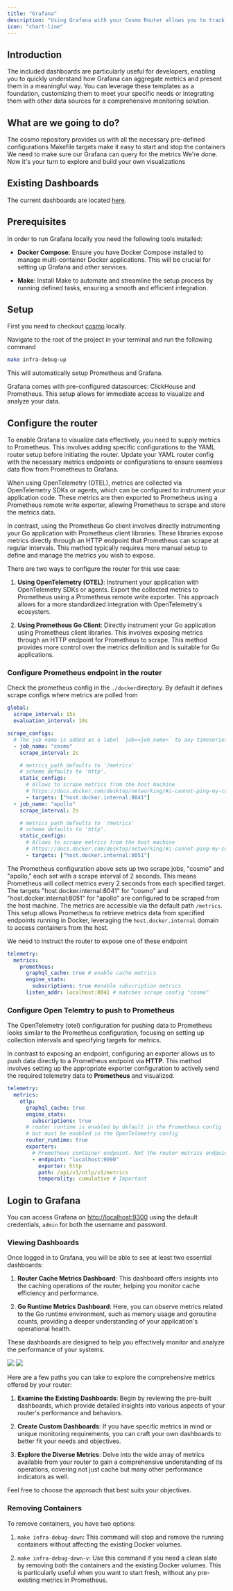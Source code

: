 ```yaml
---
title: "Grafana"
description: "Using Grafana with your Cosmo Router allows you to track metrics such as network traffic, cache status, and system performance, all in real-time. This enhanced visibility helps in quickly identifying anomalies, diagnosing issues, and optimizing network efficiency."
icon: "chart-line"
---
```


## Introduction

The included dashboards are particularly useful for developers, enabling you to quickly understand how Grafana can aggregate metrics and present them in a meaningful way. You can leverage these templates as a foundation, customizing them to meet your specific needs or integrating them with other data sources for a comprehensive monitoring solution.

## What are we going to do?

<Steps>
  <Step title="Checkout the repository">
    The cosmo repository provides us with all the necessary pre-defined
    configurations
  </Step>
  <Step title="Start Grafana and Prometheus">
    Makefile targets make it easy to start and stop the containers
  </Step>
  <Step title="Configure the Router Metrics">
    We need to make sure our Grafana can query for the metrics
  </Step>
  <Step title="Login to Grafana and explore">
    We're done. Now it's your turn to explore and build your own visualizations
  </Step>
</Steps>

## Existing Dashboards

The current dashboards are located [here](https://github.com/wundergraph/cosmo/tree/main/docker/grafana/provisioning/dashboards).

## Prerequisites

In order to run Grafana locally you need the following tools installed:

- **Docker Compose**: Ensure you have Docker Compose installed to manage multi-container Docker applications. This will be crucial for setting up Grafana and other services.

- **Make**: Install Make to automate and streamline the setup process by running defined tasks, ensuring a smooth and efficient integration.

## Setup

First you need to checkout [cosmo](https://github.com/wundergraph/cosmo) locally.

Navigate to the root of the project in your terminal and run the following command

```bash
make infra-debug-up
```

This will automatically setup Prometheus and Grafana.

Grafana comes with pre-configured datasources: ClickHouse and Prometheus. This setup allows for immediate access to visualize and analyze your data.

## Configure the router

To enable Grafana to visualize data effectively, you need to supply metrics to Prometheus. This involves adding specific configurations to the YAML router setup before initiating the router. Update your YAML router config with the necessary metrics endpoints or configurations to ensure seamless data flow from Prometheus to Grafana.

When using OpenTelemetry (OTEL), metrics are collected via OpenTelemetry SDKs or agents, which can be configured to instrument your application code. These metrics are then exported to Prometheus using a Prometheus remote write exporter, allowing Prometheus to scrape and store the metrics data.

In contrast, using the Prometheus Go client involves directly instrumenting your Go application with Prometheus client libraries. These libraries expose metrics directly through an HTTP endpoint that Prometheus can scrape at regular intervals. This method typically requires more manual setup to define and manage the metrics you wish to expose.

There are two ways to configure the router for this use case:

1. **Using OpenTelemetry (OTEL)**: Instrument your application with OpenTelemetry SDKs or agents. Export the collected metrics to Prometheus using a Prometheus remote write exporter. This approach allows for a more standardized integration with OpenTelemetry's ecosystem.

2. **Using Prometheus Go Client**: Directly instrument your Go application using Prometheus client libraries. This involves exposing metrics through an HTTP endpoint for Prometheus to scrape. This method provides more control over the metrics definition and is suitable for Go applications.

### Configure Prometheus endpoint in the router

Check the prometheus config in the `./docker`directory. By default it defines scrape configs where metrics are polled from

```yaml
global:
  scrape_interval: 15s
  evaluation_interval: 10s

scrape_configs:
  # The job name is added as a label `job=<job_name>` to any timeseries scraped from this config.
  - job_name: "cosmo"
    scrape_interval: 2s

    # metrics_path defaults to '/metrics'
    # scheme defaults to 'http'.
    static_configs:
      # Allows to scrape metrics from the host machine
      # https://docs.docker.com/desktop/networking/#i-cannot-ping-my-containers
      - targets: ["host.docker.internal:8041"]
  - job_name: "apollo"
    scrape_interval: 2s

    # metrics_path defaults to '/metrics'
    # scheme defaults to 'http'.
    static_configs:
      # Allows to scrape metrics from the host machine
      # https://docs.docker.com/desktop/networking/#i-cannot-ping-my-containers
      - targets: ["host.docker.internal:8051"]
```

The Prometheus configuration above sets up two scrape jobs, "cosmo" and "apollo," each set with a scrape interval of 2 seconds. This means Prometheus will collect metrics every 2 seconds from each specified target. The targets "host.docker.internal:8041" for "cosmo" and "host.docker.internal:8051" for "apollo" are configured to be scraped from the host machine. The metrics are accessible via the default path `/metrics`. This setup allows Prometheus to retrieve metrics data from specified endpoints running in Docker, leveraging the `host.docker.internal` domain to access containers from the host.

We need to instruct the router to expose one of these endpoint

```yaml
telemetry:
  metrics:
    prometheus:
      graphql_cache: true # enable cache metrics
      engine_stats:
        subscriptions: true #enable subscription metrics
      listen_addr: localhost:8041 # matches scrape config "cosmo"
```

### Configure Open Telemtry to push to Prometheus

The OpenTelemetry (otel) configuration for pushing data to Prometheus looks similar to the Prometheus configuration, focusing on setting up collection intervals and specifying targets for metrics.

In contrast to exposing an endpoint, configuring an exporter allows us to push data directly to a Prometheus endpoint via **HTTP**. This method involves setting up the appropriate exporter configuration to actively send the required telemetry data to **Prometheus** and visualized.

```yaml
telemetry:
  metrics:
    otlp:
      graphql_cache: true
      engine_stats:
        subscriptions: true
      # router runtime is enabled by default in the Prometheus config
      # but must be enabled in the OpenTelemetry config
      router_runtime: true
      exporters:
        # Prometheus container endpoint. Not the router metrics endpoint
        - endpoint: "localhost:9090"
          exporter: http
          path: /api/v1/otlp/v1/metrics
          temporality: cumulative # Important
```

## Login to Grafana

You can access Grafana on [http://localhost:9300](http://localhost:9300) using the default credentials, `admin` for both the username and password.

### Viewing Dashboards

Once logged in to Grafana, you will be able to see at least two essential dashboards:

1. **Router Cache Metrics Dashboard**: This dashboard offers insights into the caching operations of the router, helping you monitor cache efficiency and performance.

2. **Go Runtime Metrics Dashboard**: Here, you can observe metrics related to the Go runtime environment, such as memory usage and goroutine counts, providing a deeper understanding of your application's operational health.

These dashboards are designed to help you effectively monitor and analyze the performance of your systems.

<Frame caption="Router Cache Metrics">
  <img src="/images/router/metrics-and-monitoring/image-1.png" />
</Frame>

<Frame caption="Go Runtime Metrics">
  <img src="/images/router/metrics-and-monitoring/image-2.png" />
</Frame>

Here are a few paths you can take to explore the comprehensive metrics offered by your router:

1. **Examine the Existing Dashboards**: Begin by reviewing the pre-built dashboards, which provide detailed insights into various aspects of your router's performance and behaviors.

2. **Create Custom Dashboards**: If you have specific metrics in mind or unique monitoring requirements, you can craft your own dashboards to better fit your needs and objectives.

3. **Explore the Diverse Metrics**: Delve into the wide array of metrics available from your router to gain a comprehensive understanding of its operations, covering not just cache but many other performance indicators as well.

Feel free to choose the approach that best suits your objectives.

### Removing Containers

To remove containers, you have two options:

1. `make infra-debug-down`: This command will stop and remove the running containers without affecting the existing Docker volumes.

2. `make infra-debug-down-v`: Use this command if you need a clean slate by removing both the containers and the existing Docker volumes. This is particularly useful when you want to start fresh, without any pre-existing metrics in Prometheus.
